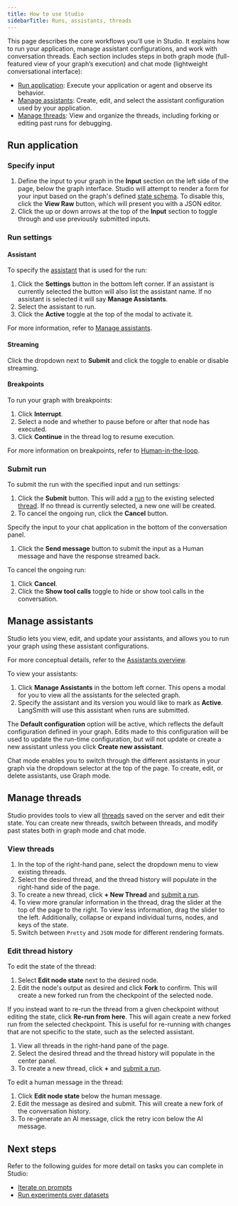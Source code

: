 ```yaml
---
title: How to use Studio
sidebarTitle: Runs, assistants, threads
---
```


This page describes the core workflows you’ll use in Studio. It explains how to run your application, manage assistant configurations, and work with conversation threads. Each section includes steps in both graph mode (full-featured view of your graph’s execution) and chat mode (lightweight conversational interface):

- [Run application](#run-application): Execute your application or agent and observe its behavior.
- [Manage assistants](#manage-assistants): Create, edit, and select the assistant configuration used by your application.
- [Manage threads](#manage-threads): View and organize the threads, including forking or editing past runs for debugging.

## Run application

<Tabs>
<Tab title="Graph">

### Specify input

1. Define the input to your graph in the **Input** section on the left side of the page, below the graph interface. Studio will attempt to render a form for your input based on the graph's defined [state schema](/oss/langgraph/graph-api/#schema). To disable this, click the **View Raw** button, which will present you with a JSON editor.
1. Click the up or down arrows at the top of the **Input** section to toggle through and use previously submitted inputs.

### Run settings

#### Assistant

To specify the [assistant](/langsmith/assistants) that is used for the run:

1. Click the **Settings** button in the bottom left corner. If an assistant is currently selected the button will also list the assistant name. If no assistant is selected it will say **Manage Assistants**.
1. Select the assistant to run.
1. Click the **Active** toggle at the top of the modal to activate it.

For more information, refer to [Manage assistants](#manage-assistants).

#### Streaming

Click the dropdown next to **Submit** and click the toggle to enable or disable streaming.

#### Breakpoints

To run your graph with breakpoints:

1. Click **Interrupt**.
1. Select a node and whether to pause before or after that node has executed.
1. Click **Continue** in the thread log to resume execution.

For more information on breakpoints, refer to [Human-in-the-loop](/langsmith/add-human-in-the-loop).

### Submit run

To submit the run with the specified input and run settings:

1. Click the **Submit** button. This will add a [run](/langsmith/assistants#execution) to the existing selected [thread](/oss/langgraph/persistence#threads). If no thread is currently selected, a new one will be created.
1. To cancel the ongoing run, click the **Cancel** button.

</Tab>
<Tab title="Chat">

Specify the input to your chat application in the bottom of the conversation panel.

1. Click the **Send message** button to submit the input as a Human message and have the response streamed back.

To cancel the ongoing run:

1. Click **Cancel**.
1. Click the **Show tool calls** toggle to hide or show tool calls in the conversation.

</Tab>
</Tabs>

## Manage assistants

Studio lets you view, edit, and update your assistants, and allows you to run your graph using these assistant configurations.

For more conceptual details, refer to the [Assistants overview](/langsmith/assistants/).

<Tabs>
<Tab title="Graph">

To view your assistants:

1. Click **Manage Assistants** in the bottom left corner. This opens a modal for you to view all the assistants for the selected graph.
1. Specify the assistant and its version you would like to mark as **Active**. LangSmith will use this assistant when runs are submitted.

The **Default configuration** option will be active, which reflects the default configuration defined in your graph. Edits made to this configuration will be used to update the run-time configuration, but will not update or create a new assistant unless you click **Create new assistant**.

</Tab>
<Tab title="Chat">

Chat mode enables you to switch through the different assistants in your graph via the dropdown selector at the top of the page. To create, edit, or delete assistants, use Graph mode.

</Tab>
</Tabs>

## Manage threads

Studio provides tools to view all [threads](/oss/langgraph/persistence#threads) saved on the server and edit their state. You can create new threads, switch between threads, and modify past states both in graph mode and chat mode.

<Tabs>
<Tab title="Graph">

### View threads

1. In the top of the right-hand pane, select the dropdown menu to view existing threads.
1. Select the desired thread, and the thread history will populate in the right-hand side of the page.
1. To create a new thread, click **+ New Thread** and [submit a run](#run-application).
1. To view more granular information in the thread, drag the slider at the top of the page to the right. To view less information, drag the slider to the left. Additionally, collapse or expand individual turns, nodes, and keys of the state.
1. Switch between `Pretty` and `JSON` mode for different rendering formats.

### Edit thread history

To edit the state of the thread:

1. Select <Icon icon="pencil"/> **Edit node state** next to the desired node.
1. Edit the node's output as desired and click **Fork** to confirm. This will create a new forked run from the checkpoint of the selected node.

If you instead want to re-run the thread from a given checkpoint without editing the state, click **Re-run from here**. This will again create a new forked run from the selected checkpoint. This is useful for re-running with changes that are not specific to the state, such as the selected assistant.

</Tab>
<Tab title="Chat">

1. View all threads in the right-hand pane of the page.
1. Select the desired thread and the thread history will populate in the center panel.
1. To create a new thread, click **+** and [submit a run](/langsmith/use-studio#run-application#chat-mode).

To edit a human message in the thread:

1. Click <Icon icon="pencil"/> **Edit node state** below the human message.
1. Edit the message as desired and submit. This will create a new fork of the conversation history.
1. To re-generate an AI message, click the retry icon below the AI message.

</Tab>
</Tabs>

## Next steps

Refer to the following guides for more detail on tasks you can complete in Studio:

- [Iterate on prompts](/langsmith/observability-studio#iterate-on-prompts)
- [Run experiments over datasets](/langsmith/observability-studio#run-experiments-over-a-dataset)

